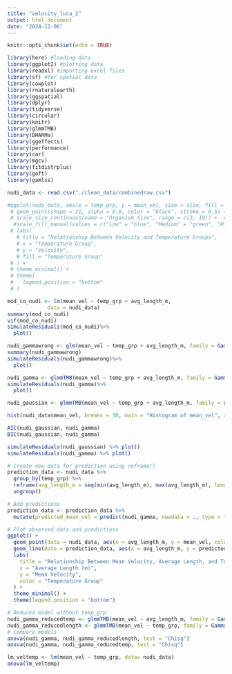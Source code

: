 ```yaml
---
title: "velocity_luca_2"
output: html_document
date: "2024-12-06"
---
```


```r
knitr::opts_chunk$set(echo = TRUE)
```

```r
library(here) #loading data
library(ggplot2) #plotting data
library(readxl) #importing excel files
library(sf) #for spatial data
library(cowplot)
library(rnaturalearth)
library(ggspatial)
library(dplyr)
library(tidyverse)
library(circular)
library(knitr)
library(glmmTMB)
library(DHARMa)
library(ggeffects)
library(performance)
library(car)
library(mgcv)
library(fitdistrplus)
library(goft)
library(gamlss)
```

```r
nudi_data <- read.csv("./clean_data/combinedraw.csv")
```

```r
#ggplot(nudi_data, aes(x = temp_grp, y = mean_vel, size = size, fill = temp_grp)) +
 # geom_point(shape = 21, alpha = 0.8, color = "black", stroke = 0.5) +  # Bubble plot
 # scale_size_continuous(name = "Organism Size", range = c(3, 10)) +  # Adjust bubble size
  #scale_fill_manual(values = c("Low" = "blue", "Medium" = "green", "High" = "red")) +  # Colors for temperature groups
 # labs(
   # title = "Relationship Between Velocity and Temperature Groups",
   # x = "Temperature Group",
   # y = "Velocity",
   # fill = "Temperature Group"
 # ) +
 # theme_minimal() +
 # theme(
 #   legend.position = "bottom"
 # )
```
```r
mod_co_nudi <- lm(mean_vel ~ temp_grp + avg_length_m, 
             data = nudi_data)
summary(mod_co_nudi)
vif(mod_co_nudi)
simulateResiduals(mod_co_nudi)%>%
  plot()

```
```r
nudi_gammawrong <- glm(mean_vel ~ temp_grp + avg_length_m, family = Gamma(link = "log"), data = nudi_data)
summary(nudi_gammawrong)
simulateResiduals(nudi_gammawrong)%>%
  plot()
```


```r
nudi_gamma <- glmmTMB(mean_vel ~ temp_grp + avg_length_m, family = Gamma(link = "log"), data = nudi_data)
simulateResiduals(nudi_gamma)%>%
  plot()
```

```r
nudi_gaussian <- glmmTMB(mean_vel ~ temp_grp + avg_length_m, family = gaussian(link = "identity"), data = nudi_data)
```


```r
hist(nudi_data$mean_vel, breaks = 30, main = "Histogram of mean_vel", xlab = "mean_vel")

AIC(nudi_gaussian, nudi_gamma)
BIC(nudi_gaussian, nudi_gamma)

simulateResiduals(nudi_gaussian) %>% plot()
simulateResiduals(nudi_gamma) %>% plot()
```
```r
# Create new data for prediction using reframe()
prediction_data <- nudi_data %>%
  group_by(temp_grp) %>%
  reframe(avg_length_m = seq(min(avg_length_m), max(avg_length_m), length.out = 100)) %>%
  ungroup()

# Add predictions
prediction_data <- prediction_data %>%
  mutate(predicted_mean_vel = predict(nudi_gamma, newdata = ., type = "response"))

# Plot observed data and predictions
ggplot() +
  geom_point(data = nudi_data, aes(x = avg_length_m, y = mean_vel, color = temp_grp), size = 3, alpha = 0.7) +
  geom_line(data = prediction_data, aes(x = avg_length_m, y = predicted_mean_vel, color = temp_grp), size = 1) +
  labs(
    title = "Relationship Between Mean Velocity, Average Length, and Temperature Group",
    x = "Average Length (m)",
    y = "Mean Velocity",
    color = "Temperature Group"
  ) +
  theme_minimal() +
  theme(legend.position = "bottom")
```
```r
# Reduced model without temp_grp
nudi_gamma_reducedtemp <- glmmTMB(mean_vel ~ avg_length_m, family = Gamma(link = "log"), data = nudi_data)
nudi_gamma_reducedlength <- glmmTMB(mean_vel ~ temp_grp, family = Gamma(link = "log"), data = nudi_data)
# Compare models
anova(nudi_gamma, nudi_gamma_reducedlength, test = "Chisq")
anova(nudi_gamma, nudi_gamma_reducedtemp, test = "Chisq")

lm_veltemp <- lm(mean_vel ~ temp_grp, data= nudi_data)
anova(lm_veltemp)
```


